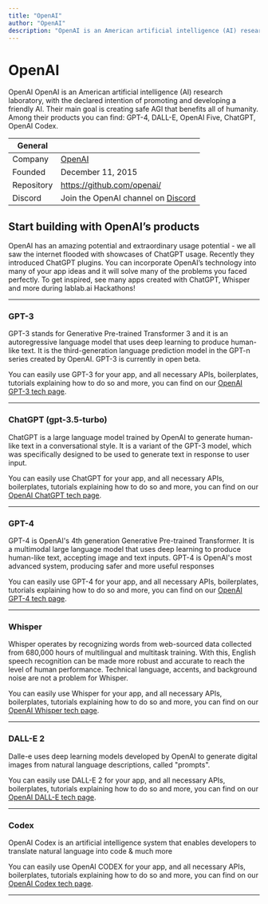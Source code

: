 ```yaml
---
title: "OpenAI"
author: "OpenAI"
description: "OpenAI is an American artificial intelligence (AI) research laboratory. OpenAI systems run on an Azure-based supercomputing platform from Microsoft."
---
```


# OpenAI
OpenAI OpenAI is an American artificial intelligence (AI) research laboratory, with the declared intention of promoting and developing a friendly AI. Their main goal is creating safe AGI that benefits all of humanity. Among their products you can find: GPT-4, DALL-E, OpenAI Five, ChatGPT, OpenAI Codex.

| General  |  |
| --- | --- |
| Company | [OpenAI](https://openai.com/)  |
| Founded |  December 11, 2015 |
| Repository | https://github.com/openai/ |
| Discord | Join the OpenAI channel on [Discord](https://discord.gg/lablab-ai-877056448956346408) |


## Start building with OpenAI’s products
OpenAI has an amazing potential and extraordinary usage potential - we all saw the internet flooded with showcases of ChatGPT usage. Recently they introduced ChatGPT plugins. You can incorporate OpenAI’s technology into many of your app ideas and it will solve many of the problems you faced perfectly. To get inspired, see many apps created with ChatGPT, Whisper and more during lablab.ai Hackathons!

---

### GPT-3
GPT-3 stands for Generative Pre-trained Transformer 3 and it is an autoregressive language model that uses deep learning to produce human-like text. It is the third-generation language prediction model in the GPT-n series created by OpenAI. GPT-3 is currently in open beta.

You can easily use GPT-3 for your app, and all necessary APIs, boilerplates, tutorials explaining how to do so and more, you can find on our [OpenAI GPT-3 tech page](/tech/openai/gpt3).

---

### ChatGPT (gpt-3.5-turbo)
ChatGPT is a large language model trained by OpenAI to generate human-like text in a conversational style. It is a variant of the GPT-3 model, which was specifically designed to be used to generate text in response to user input.

You can easily use ChatGPT for your app, and all necessary APIs, boilerplates, tutorials explaining how to do so and more, you can find on our [OpenAI ChatGPT tech page](/tech/openai/chatgpt).

---

### GPT-4
GPT-4 is OpenAI's 4th generation Generative Pre-trained Transformer. It is a multimodal large language model that uses deep learning to produce human-like text, accepting image and text inputs. GPT-4 is OpenAI's most advanced system, producing safer and more useful responses

You can easily use GPT-4 for your app, and all necessary APIs, boilerplates, tutorials explaining how to do so and more, you can find on our [OpenAI GPT-4 tech page](/tech/openai/gpt4).

---

### Whisper
Whisper operates by recognizing words from web-sourced data collected from 680,000 hours of multilingual and multitask training. With this, English speech recognition can be made more robust and accurate to reach the level of human performance. Technical language, accents, and background noise are not a problem for Whisper.

You can easily use Whisper for your app, and all necessary APIs, boilerplates, tutorials explaining how to do so and more, you can find on our [OpenAI Whisper tech page](/tech/openai/whisper).

---

### DALL-E 2
Dalle-e uses deep learning models developed by OpenAI to generate digital images from natural language descriptions, called "prompts".

You can easily use DALL-E 2 for your app, and all necessary APIs, boilerplates, tutorials explaining how to do so and more, you can find on our [OpenAI DALL-E tech page](/tech/openai/dall-e-2).

---

### Codex
OpenAI Codex is an artificial intelligence system that enables developers to translate natural language into code & much more

You can easily use OpenAI CODEX for your app, and all necessary APIs, boilerplates, tutorials explaining how to do so and more, you can find on our [OpenAI Codex tech page](/tech/openai/codex).

---
